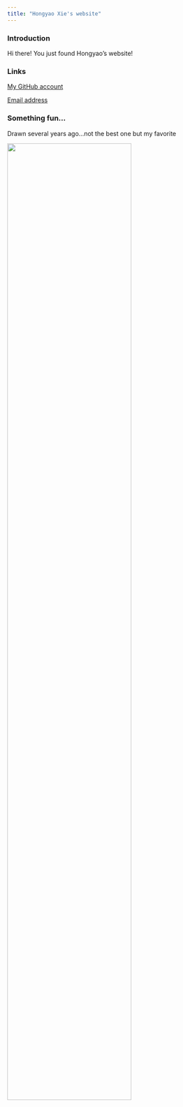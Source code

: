 ```yaml
---
title: "Hongyao Xie's website"
---
```


### Introduction

Hi there! You just found Hongyao's website!


### Links

[My GitHub account](https://github.com/xhy10329)


[Email address](xhy10329@gmail.com)


### Something fun...

Drawn several years ago...not the best one but my favorite

<img src="image/pics.jpg" style="width:75%">












